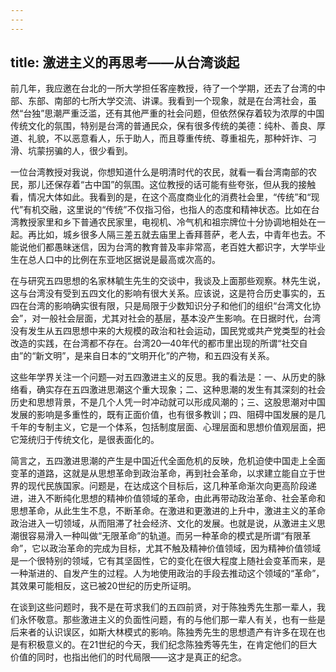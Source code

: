 ```yaml
---
---
---
```

title: 激进主义的再思考——从台湾谈起
---





前几年，我应邀在台北的一所大学担任客座教授，待了一个学期，还去了台湾的中部、东部、南部的七所大学交流、讲课。我看到一个现象，就是在台湾社会，虽然“台独”思潮严重泛滥，还有其他严重的社会问题，但依然保存着较为浓厚的中国传统文化的氛围，特别是台湾的普通民众，保有很多传统的美德：纯朴、善良、厚道、礼貌，不以恶意看人，乐于助人，而且尊重传统、尊重祖先，那种奸诈、刁滑、坑蒙拐骗的人，很少看到。

一位台湾教授对我说，你想知道什么是明清时代的农民，就看一看台湾南部的农民，那儿还保存着“古中国”的氛围。这位教授的话可能有些夸张，但从我的接触看，情况大体如此。我看到的是，在这个高度商业化的消费社会里，“传统”和“现代”有机交融，这里说的“传统”不仅指习俗，也指人的态度和精神状态。比如在台湾教授家里和乡下普通农民家里，电视机、冷气机和祖宗牌位十分协调地相处在一起。再比如，城乡很多人隔三差五就去庙里上香拜菩萨，老人去，中青年也去。不能说他们都愚昧迷信，因为台湾的教育普及率非常高，老百姓大都识字，大学毕业生在总人口中的比例在东亚地区据说是最高或次高的。

在与研究五四思想的名家林毓生先生的交谈中，我谈及上面那些观察。林先生说，这与台湾没有受到五四文化的影响有很大关系。应该说，这是符合历史事实的，五四在台湾的影响确实很有限，只是局限于少数知识分子和他们的组织“台湾文化协会”，对一般社会层面，尤其对社会的基层，基本没产生影响。在日据时代，台湾没有发生从五四思想中来的大规模的政治和社会运动，国民党或共产党类型的社会改造的实践，在台湾都不存在。台湾20—40年代的都市里出现的所谓“社交自由”的“新文明”，是来自日本的“文明开化”的产物，和五四没有关系。

这些年学界关注一个问题—对五四激进主义的反思。我的看法是：一、从历史的脉络看，确实存在五四激进思潮这个重大现象；二、这种思潮的发生有其深刻的社会历史和思想背景，不是几个人凭一时冲动就可以形成风潮的；三、这股思潮对中国发展的影响是多重性的，既有正面价值，也有很多教训；四、阻碍中国发展的是几千年的专制主义，它是一个体系，包括制度层面、心理层面和思想价值观层面，把它笼统归于传统文化，是很表面化的。

简言之，五四激进思潮的产生是中国近代全面危机的反映，危机迫使中国走上全面变革的道路，这就是从思想革命到政治革命，再到社会革命，以求建立能自立于世界的现代民族国家。问题是，在达成这个目标后，这几种革命渐次向更高阶段递进，进入不断纯化思想的精神价值领域的革命，由此再带动政治革命、社会革命和思想革命，从此生生不息，不断革命。在激进和更激进的上升中，激进主义的革命政治进入一切领域，从而阻滞了社会经济、文化的发展。也就是说，从激进主义思潮很容易滑入一种叫做“无限革命”的轨道。而另一种革命的模式是所谓“有限革命”，它以政治革命的完成为目标，尤其不触及精神价值领域，因为精神价值领域是一个很特别的领域，它有其坚固性，它的变化在很大程度上随社会变革而来，是一种渐进的、自发产生的过程。人为地使用政治的手段去推动这个领域的“革命”，其效果可能相反，这已被20世纪的历史所证明。

在谈到这些问题时，我不是在苛求我们的五四前贤，对于陈独秀先生那一辈人，我们永怀敬意。那些激进主义的负面性问题，有的与他们那一辈人有关，也有一些是后来者的认识误区，如斯大林模式的影响。陈独秀先生的思想遗产有许多在现在也是有积极意义的。在21世纪的今天，我们纪念陈独秀等先生，在肯定他们的巨大价值的同时，也指出他们的时代局限——这才是真正的纪念。